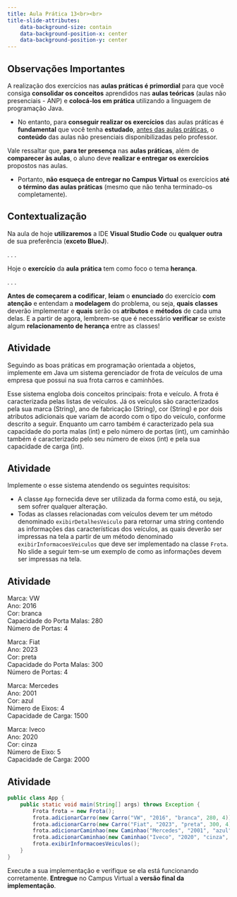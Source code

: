 ```yaml
---
title: Aula Prática 13<br><br>
title-slide-attributes:
    data-background-size: contain
    data-background-position-x: center
    data-background-position-y: center
---
```


## Observações Importantes {}
::: {.fontsize80}
::: {.nonincremental}

A realização dos exercícios nas **aulas práticas é primordial** para que você consiga **consolidar os conceitos** aprendidos nas **aulas teóricas** (aulas não presenciais - ANP) e **colocá-los em prática** utilizando a linguagem de programação Java.

- No entanto, para **conseguir realizar os exercícios** das aulas práticas é **fundamental** que você tenha **estudado**, [antes das aulas práticas]{.underline}, o **conteúdo** das aulas não presenciais disponibilizadas pelo professor. 

Vale ressaltar que, **para ter presença** nas **aulas práticas**, além de **comparecer às aulas**, o aluno deve **realizar e entregar os exercícios** propostos nas aulas.

- Portanto, **não esqueça de entregar no Campus Virtual** os exercícios **até o término das aulas práticas** (mesmo que não tenha terminado-os completamente).
:::
:::


## Contextualização

:::{.fontsize90}
Na aula de hoje **utilizaremos** a IDE **Visual Studio Code** ou **qualquer outra** de sua preferência (**exceto BlueJ**).
:::

. . .

:::{.fontsize90}
Hoje o **exercício** da **aula** **prática** tem como foco o tema **herança**. 
:::

. . .

:::{.fontsize90}
**Antes de começarem a codificar**, **leiam** o **enunciado** do exercício **com atenção** e entendam a **modelagem** do problema, ou seja, **quais** **classes** deverão implementar e **quais** serão os **atributos** e **métodos** de cada uma delas. E a partir de agora, lembrem-se que é necessário **verificar** se existe algum **relacionamento de herança** entre as classes!
:::


## Atividade
:::{.nonincremental .fontsize85}
Seguindo as boas práticas em programação orientada a objetos, implemente em Java um sistema gerenciador de frota de veículos de uma empresa que possui na sua frota carros e caminhões. 

Esse sistema engloba dois conceitos principais: frota e veículo. A frota é caracterizada pelas listas de veículos. Já os veículos são caracterizados pela sua marca (String), ano de fabricação (String), cor (String) e por dois atributos adicionais que variam de acordo com o tipo do veículo, conforme descrito a seguir. Enquanto um carro também é caracterizado pela sua capacidade do porta malas (int) e pelo número de portas (int), um caminhão também é caracterizado pelo seu número de eixos (int) e pela sua capacidade de carga (int). 
:::



## Atividade
:::{.nonincremental .fontsize85}
Implemente o esse sistema atendendo os seguintes requisitos:

- A classe `App` fornecida deve ser utilizada da forma como está, ou seja, sem sofrer qualquer alteração.
- Todas as classes relacionadas com veículos devem ter um método denominado `exibirDetalhesVeiculo` para retornar uma string contendo as informações das características dos veículos, as quais deverão ser impressas na tela a partir de um método denominado `exibirInformacoesVeiculos` que deve ser implementado na classe `Frota`. No slide a seguir tem-se um exemplo de como as informações devem ser impressas na tela. 
:::

## Atividade

:::{.callout-note title="Exemplo de saída de dados na tela gerado a partir do código da classe App" icon=false .fontsize70}
Marca: VW<br>
Ano: 2016<br>
Cor: branca<br>
Capacidade do Porta Malas: 280<br>
Número de Portas: 4

Marca: Fiat<br>
Ano: 2023<br>
Cor: preta<br>
Capacidade do Porta Malas: 300<br>
Número de Portas: 4

Marca: Mercedes<br>
Ano: 2001<br>
Cor: azul<br>
Número de Eixos: 4<br>
Capacidade de Carga: 1500

Marca: Iveco<br>
Ano: 2020<br>
Cor: cinza<br>
Número de Eixo: 5<br>
Capacidade de Carga: 2000
:::


## Atividade

```.java
public class App {
    public static void main(String[] args) throws Exception {
        Frota frota = new Frota();
        frota.adicionarCarro(new Carro("VW", "2016", "branca", 280, 4));
        frota.adicionarCarro(new Carro("Fiat", "2023", "preta", 300, 4));
        frota.adicionarCaminhao(new Caminhao("Mercedes", "2001", "azul", 4, 1500));
        frota.adicionarCaminhao(new Caminhao("Iveco", "2020", "cinza", 5, 2000));
        frota.exibirInformacoesVeiculos();
    }
}
```

:::{.callout-warning title="Atenção" icon=false .fontsize90}
Execute a sua implementação e verifique se ela está funcionando corretamente. **Entregue** no Campus Virtual a **versão final da implementação**.
:::